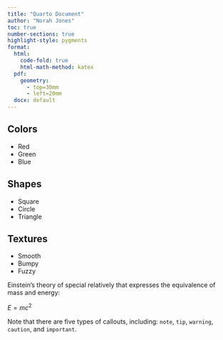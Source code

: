 ```yaml
---
title: "Quarto Document"
author: "Norah Jones"
toc: true
number-sections: true
highlight-style: pygments
format: 
  html: 
    code-fold: true
    html-math-method: katex
  pdf: 
    geometry: 
      - top=30mm
      - left=20mm
  docx: default
---
```


## Colors

- Red
- Green 
- Blue

## Shapes

- Square
- Circle
- Triangle

## Textures

- Smooth
- Bumpy
- Fuzzy

Einstein's theory of special relatively that expresses the equivalence of mass and energy:

$E = mc^{2}$

::: {.callout-note}
Note that there are five types of callouts, including:
`note`, `tip`, `warning`, `caution`, and `important`.
:::